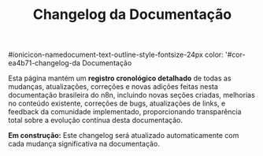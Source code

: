 ﻿---
sidebar_position: 1
title: Changelog da Documentação
description: Histórico de mudanças e atualizações desta documentação brasileira
keywords: [n8n, changelog, histórico, atualizações, versões]
---

#ionicicon-namedocument-text-outline-style-fontsize-24px color: '#cor-ea4b71-changelog-da Documentação

Esta página mantém um **registro cronológico detalhado** de todas as mudanças, atualizações, correções e novas adições feitas nesta documentação brasileira do n8n, incluindo novas seções criadas, melhorias no conteúdo existente, correções de bugs, atualizações de links, e feedback da comunidade implementado, proporcionando transparência total sobre a evolução contínua desta documentação.

**Em construção:** Este changelog será atualizado automaticamente com cada mudança significativa na documentação.

